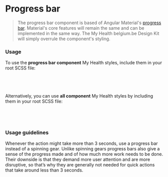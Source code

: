 

<Meta title="Angular Components/Progress Indicators/Bar" />

# Progress bar
> The progress bar component is based of Angular Material's [progress bar](https://material.angular.io/components/progress-bar). Material's core features will remain the same and can be implemented in the same way.
> The My Health belgium.be Design Kit will simply overrule the component's styling.

<Canvas of={ProgressStories.Bar} sourceState="none" />

### Usage

To use the **progress bar component** My Health styles, include them in your root SCSS file:

```css
@use '@myhealth-belgium/design-kit' as mh;

@include mh.override-mat-progress-bar();
```

Alternatively, you can use **all component** My Health styles by including them in your root SCSS file:

```css
@use '@myhealth-belgium/design-kit' as mh;

@include mh.override-all-mat-components();
```

### Usage guidelines
Whenever the action might take more than 3 seconds, use a progress bar instead of a spinning gear.
Unlike spinning gears progress bars also give a sense of the progress made and of how much more work needs to be done.
Their downside is that they demand more user attention and are more disruptive, so that’s why they are generally not needed for quick actions that take around less than 3 seconds.
